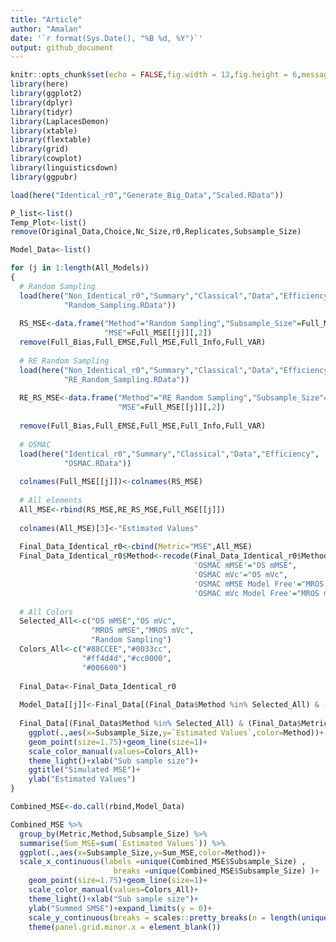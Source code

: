 ```yaml
---
title: "Article"
author: "Amalan"
date: '`r format(Sys.Date(), "%B %d, %Y")`'
output: github_document
---
```


```r
knitr::opts_chunk$set(echo = FALSE,fig.width = 12,fig.height = 6,message = FALSE,warning = FALSE)
library(here)
library(ggplot2)
library(dplyr)
library(tidyr)
library(LaplacesDemon)
library(xtable)
library(flextable)
library(grid)
library(cowplot)
library(linguisticsdown)
library(ggpubr)

load(here("Identical_r0","Generate_Big_Data","Scaled.RData"))

P_list<-list()
Temp_Plot<-list()
remove(Original_Data,Choice,Nc_Size,r0,Replicates,Subsample_Size)
```


```r
Model_Data<-list()

for (j in 1:length(All_Models)) 
{
  # Random Sampling
  load(here("Non_Identical_r0","Summary","Classical","Data","Efficiency",
            "Random_Sampling.RData"))
  
  RS_MSE<-data.frame("Method"="Random Sampling","Subsample_Size"=Full_MSE[[j]][,1],
                     "MSE"=Full_MSE[[j]][,2])
  remove(Full_Bias,Full_EMSE,Full_MSE,Full_Info,Full_VAR)
  
  # RE Random Sampling
  load(here("Non_Identical_r0","Summary","Classical","Data","Efficiency",
            "RE_Random_Sampling.RData"))
  
  RE_RS_MSE<-data.frame("Method"="RE Random Sampling","Subsample_Size"=Full_MSE[[j]][,1],
                        "MSE"=Full_MSE[[j]][,2])
  
  remove(Full_Bias,Full_EMSE,Full_MSE,Full_Info,Full_VAR)
  
  # OSMAC
  load(here("Identical_r0","Summary","Classical","Data","Efficiency",
            "OSMAC.RData"))
  
  colnames(Full_MSE[[j]])<-colnames(RS_MSE)
  
  # All elements
  All_MSE<-rbind(RS_MSE,RE_RS_MSE,Full_MSE[[j]])
  
  colnames(All_MSE)[3]<-"Estimated Values"
  
  Final_Data_Identical_r0<-cbind(Metric="MSE",All_MSE)
  Final_Data_Identical_r0$Method<-recode(Final_Data_Identical_r0$Method,
                                         'OSMAC mMSE'="OS mMSE",
                                         'OSMAC mVc'="OS mVc",
                                         'OSMAC mMSE Model Free'="MROS mMSE",
                                         'OSMAC mVc Model Free'="MROS mVc")
  
  # All Colors
  Selected_All<-c("OS mMSE","OS mVc",
                  "MROS mMSE","MROS mVc",
                  "Random Sampling")
  Colors_All<-c("#88CCEE","#0033cc",
                "#ff4d4d","#cc0000",
                "#006600")
  
  Final_Data<-Final_Data_Identical_r0
  
  Model_Data[[j]]<-Final_Data[(Final_Data$Method %in% Selected_All) & (Final_Data$Metric == "MSE"),]
  
  Final_Data[(Final_Data$Method %in% Selected_All) & (Final_Data$Metric == "MSE"),] %>%
    ggplot(.,aes(x=Subsample_Size,y=`Estimated Values`,color=Method))+
    geom_point(size=1.75)+geom_line(size=1)+
    scale_color_manual(values=Colors_All)+
    theme_light()+xlab("Sub sample size")+
    ggtitle("Simulated MSE")+
    ylab("Estimated Values")
}

Combined_MSE<-do.call(rbind,Model_Data)

Combined_MSE %>%
  group_by(Metric,Method,Subsample_Size) %>%
  summarise(Sum_MSE=sum(`Estimated Values`)) %>%
  ggplot(.,aes(x=Subsample_Size,y=Sum_MSE,color=Method))+
  scale_x_continuous(labels =unique(Combined_MSE$Subsample_Size) ,
                       breaks =unique(Combined_MSE$Subsample_Size) )+
    geom_point(size=1.75)+geom_line(size=1)+
    scale_color_manual(values=Colors_All)+
    theme_light()+xlab("Sub sample size")+
    ylab("Summed SMSE")+expand_limits(y = 0)+
    scale_y_continuous(breaks = scales::pretty_breaks(n = length(unique(Combined_MSE$Subsample_Size))/2))+
    theme(panel.grid.minor.x = element_blank())

```

